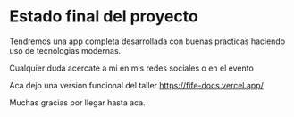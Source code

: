# Estado final del proyecto

Tendremos una app completa desarrollada con buenas practicas haciendo uso de tecnologias modernas.

Cualquier duda acercate a mi en mis redes sociales o en el evento

Aca dejo una version funcional del taller https://fife-docs.vercel.app/

Muchas gracias por llegar hasta aca.
